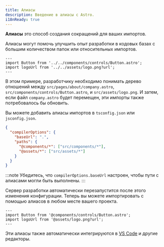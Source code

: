 ```yaml
---
title: Алиасы
description: Введение в алиасы с Astro.
i18nReady: true
---
```


**Алиасы** это способ создания сокращений для ваших импортов.

Алиасы могут помочь улучшить опыт разработки в кодовых базах с большим количеством папок или относительных импортов.

```astro title="src/pages/about/company.astro" del="../../components" del="../../assets"
---
import Button from '../../components/controls/Button.astro';
import logoUrl from '../../assets/logo.png?url';
---
```

В этом примере, разработчику необходимо понимать дерево отношений между `src/pages/about/company.astro`, `src/components/controls/Button.astro`, и `src/assets/logo.png`. И затем, если файл `company.astro` будет перемещен, эти импорты также потребовалось бы обновить.

Вы можете добавить алиасы импортов в `tsconfig.json` или `jsconfig.json`.

```json title="tsconfig.json" ins={5-6}
{
  "compilerOptions": {
    "baseUrl": ".",
    "paths": {
      "@components/*": ["src/components/*"],
      "@assets/*": ["src/assets/*"]
    }
  }
}
```

:::note
Убедитесь, что `compilerOptions.baseUrl` настроен, чтобы пути с алиасами могли быть выполнены.
:::

Сервер разработки автоматически перезапустится после этого изменения конфигурации. Теперь вы можете импортировать с помощью алиасов в любом месте вашего проекта.

```astro title="src/pages/about/company.astro" ins="@components" ins="@assets"
---
import Button from '@components/controls/Button.astro';
import logoUrl from '@assets/logo.png?url';
---
```

Эти алиасы также автоматически интегрируются в [VS Code](https://code.visualstudio.com/docs/languages/jsconfig) и другие редакторы.
